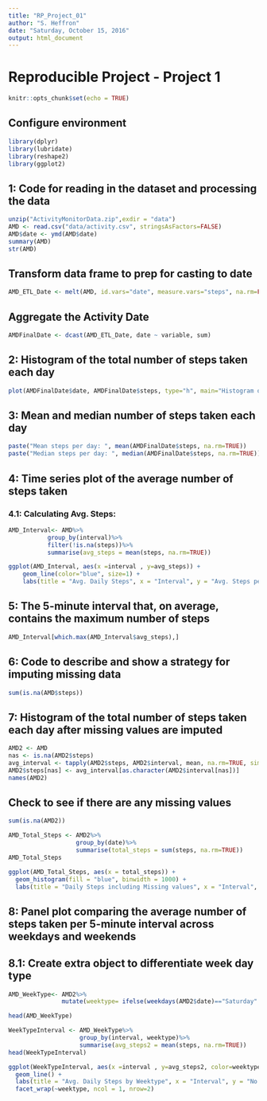 ---
title: "RP_Project_01"
author: "S. Heffron"
date: "Saturday, October 15, 2016"
output: html_document
---

# Reproducible Project - Project 1
```{r setup, include=FALSE}
knitr::opts_chunk$set(echo = TRUE)
```

## Configure environment 
```{r CFG, echo=FALSE, include=FALSE}
library(dplyr)
library(lubridate)
library(reshape2)
library(ggplot2)
```

## 1: Code for reading in the dataset and processing the data
```{r getData}
unzip("ActivityMonitorData.zip",exdir = "data")
AMD <- read.csv("data/activity.csv", stringsAsFactors=FALSE)
AMD$date <- ymd(AMD$date)
summary(AMD)
str(AMD)

```


## Transform data frame to prep for casting to date 
```{r}
AMD_ETL_Date <- melt(AMD, id.vars="date", measure.vars="steps", na.rm=FALSE)
```

## Aggregate the Activity Date 
```{r}
AMDFinalDate <- dcast(AMD_ETL_Date, date ~ variable, sum)
```

## 2: Histogram of the total number of steps taken each day
```{r, echo=FALSE}
plot(AMDFinalDate$date, AMDFinalDate$steps, type="h", main="Histogram of Daily Steps", xlab="Date", ylab="Steps per Day", col="blue", lwd=8)
```

## 3: Mean and median number of steps taken each day
```{r}
paste("Mean steps per day: ", mean(AMDFinalDate$steps, na.rm=TRUE))
paste("Median steps per day: ", median(AMDFinalDate$steps, na.rm=TRUE))
```

## 4: Time series plot of the average number of steps taken

### 4.1: Calculating Avg. Steps:
```{r}
AMD_Interval<- AMD%>%
           group_by(interval)%>%
           filter(!is.na(steps))%>%
           summarise(avg_steps = mean(steps, na.rm=TRUE))
```

```{r, echo=FALSE}
ggplot(AMD_Interval, aes(x =interval , y=avg_steps)) +
    geom_line(color="blue", size=1) +
    labs(title = "Avg. Daily Steps", x = "Interval", y = "Avg. Steps per day")
```

## 5: The 5-minute interval that, on average, contains the maximum number of steps
```{r}
AMD_Interval[which.max(AMD_Interval$avg_steps),]
```

## 6: Code to describe and show a strategy for imputing missing data
```{r}
sum(is.na(AMD$steps))
```

## 7: Histogram of the total number of steps taken each day after missing values are imputed
```{r}
AMD2 <- AMD
nas <- is.na(AMD2$steps)
avg_interval <- tapply(AMD2$steps, AMD2$interval, mean, na.rm=TRUE, simplify = TRUE)
AMD2$steps[nas] <- avg_interval[as.character(AMD2$interval[nas])]
names(AMD2)
```

## Check to see if there are any missing values
```{r}
sum(is.na(AMD2))

AMD_Total_Steps <- AMD2%>%
                   group_by(date)%>%
                   summarise(total_steps = sum(steps, na.rm=TRUE))
AMD_Total_Steps
```

```{r, echo=FALSE}
ggplot(AMD_Total_Steps, aes(x = total_steps)) +
  geom_histogram(fill = "blue", binwidth = 1000) +
  labs(title = "Daily Steps including Missing values", x = "Interval", y = "No. of Steps")
```

## 8: Panel plot comparing the average number of steps taken per 5-minute interval across weekdays and weekends

## 8.1: Create extra object to differentiate week day type
```{r}
AMD_WeekType<- AMD2%>%
               mutate(weektype= ifelse(weekdays(AMD2$date)=="Saturday" | weekdays(AMD2$date)=="Sunday", "Weekend", "Weekday"))

head(AMD_WeekType)

WeekTypeInterval <- AMD_WeekType%>%
                    group_by(interval, weektype)%>%
                    summarise(avg_steps2 = mean(steps, na.rm=TRUE))
head(WeekTypeInterval)
```

```{r, echo=FALSE}
ggplot(WeekTypeInterval, aes(x =interval , y=avg_steps2, color=weektype)) +
  geom_line() +
  labs(title = "Avg. Daily Steps by Weektype", x = "Interval", y = "No. of Steps") +
  facet_wrap(~weektype, ncol = 1, nrow=2)
```

